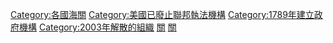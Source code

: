 {{catmore}}
[[Category:各國海關|Category:各國海關]]
[[Category:美國已廢止聯邦執法機構|Category:美國已廢止聯邦執法機構]]
[[Category:1789年建立政府機構|Category:1789年建立政府機構]]
[[Category:2003年解散的組織|Category:2003年解散的組織]]
[[Category:美國國土安全部|關]]
[[Category:美国财政部机构|關]]